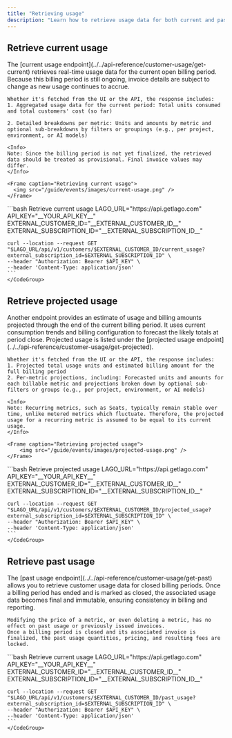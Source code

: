 ```yaml
---
title: "Retrieving usage"
description: "Learn how to retrieve usage data for both current and past billing periods."
---
```


## Retrieve current usage

<Tabs>
  <Tab title="Dashboard">
    The [current usage endpoint](../../api-reference/customer-usage/get-current) retrieves real-time usage data for the current open billing period. 
    Because this billing period is still ongoing, invoice details are subject to change as new usage continues to accrue.

    Whether it's fetched from the UI or the API, the response includes:
    1. Aggregated usage data for the current period: Total units consumed and total customers' cost (so far)

    2. Detailed breakdowns per metric: Units and amounts by metric and optional sub-breakdowns by filters or groupings (e.g., per project, environment, or AI models)

    <Info>
    Note: Since the billing period is not yet finalized, the retrieved data should be treated as provisional. Final invoice values may differ.
    </Info>

    <Frame caption="Retrieving current usage">
      <img src="/guide/events/images/current-usage.png" />
    </Frame>

  </Tab>
  <Tab title="API">
    <CodeGroup>
    ```bash Retrieve current usage
    LAGO_URL="https://api.getlago.com"
    API_KEY="__YOUR_API_KEY__"
    EXTERNAL_CUSTOMER_ID="__EXTERNAL_CUSTOMER_ID__"
    EXTERNAL_SUBSCRIPTION_ID="__EXTERNAL_SUBSCRIPTION_ID__"

    curl --location --request GET "$LAGO_URL/api/v1/customers/$EXTERNAL_CUSTOMER_ID/current_usage?external_subscription_id=$EXTERNAL_SUBSCRIPTION_ID" \
    --header "Authorization: Bearer $API_KEY" \
    --header 'Content-Type: application/json'
    ```
    </CodeGroup>
  </Tab>
</Tabs>

## Retrieve projected usage

<Tabs>
  <Tab title="Dashboard">
    Another endpoint provides an estimate of usage and billing amounts projected through the end of the current billing period. 
    It uses current consumption trends and billing configuration to forecast the likely totals at period close. Projected usage is listed under the [projected usage endpoint](../../api-reference/customer-usage/get-projected).

    Whether it's fetched from the UI or the API, the response includes:
    1. Projected total usage units and estimated billing amount for the full billing period
    2. Per-metric projections, including: Forecasted units and amounts for each billable metric and projections broken down by optional sub-filters or groups (e.g., per project, environment, or AI models)

    <Info>
    Note: Recurring metrics, such as Seats, typically remain stable over time, unlike metered metrics which fluctuate. Therefore, the projected usage for a recurring metric is assumed to be equal to its current usage.
    </Info>

    <Frame caption="Retrieving projected usage">
        <img src="/guide/events/images/projected-usage.png" />
    </Frame>

  </Tab>
  <Tab title="API">
    <CodeGroup>
    ```bash Retrieve projected usage
    LAGO_URL="https://api.getlago.com"
    API_KEY="__YOUR_API_KEY__"
    EXTERNAL_CUSTOMER_ID="__EXTERNAL_CUSTOMER_ID__"
    EXTERNAL_SUBSCRIPTION_ID="__EXTERNAL_SUBSCRIPTION_ID__"

    curl --location --request GET "$LAGO_URL/api/v1/customers/$EXTERNAL_CUSTOMER_ID/projected_usage?external_subscription_id=$EXTERNAL_SUBSCRIPTION_ID" \
    --header "Authorization: Bearer $API_KEY" \
    --header 'Content-Type: application/json'
    ```
    </CodeGroup>
  </Tab>
</Tabs>


## Retrieve past usage


<Tabs>
  <Tab title="Dashboard">
   The [past usage endpoint](../../api-reference/customer-usage/get-past) allows you to retrieve customer usage data for closed billing periods. 
    Once a billing period has ended and is marked as closed, the associated usage data becomes final and immutable, ensuring consistency in billing and reporting.

    Modifying the price of a metric, or even deleting a metric, has no effect on past usage or previously issued invoices. 
    Once a billing period is closed and its associated invoice is finalized, the past usage quantities, pricing, and resulting fees are locked.

  </Tab>
  <Tab title="API">
    <CodeGroup>
    ```bash Retrieve current usage
    LAGO_URL="https://api.getlago.com"
    API_KEY="__YOUR_API_KEY__"
    EXTERNAL_CUSTOMER_ID="__EXTERNAL_CUSTOMER_ID__"
    EXTERNAL_SUBSCRIPTION_ID="__EXTERNAL_SUBSCRIPTION_ID__"

    curl --location --request GET "$LAGO_URL/api/v1/customers/$EXTERNAL_CUSTOMER_ID/past_usage?external_subscription_id=$EXTERNAL_SUBSCRIPTION_ID" \
    --header "Authorization: Bearer $API_KEY" \
    --header 'Content-Type: application/json'
    ```
    </CodeGroup>
  </Tab>
</Tabs>